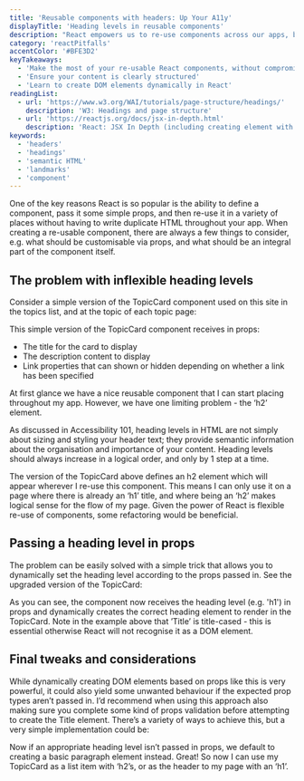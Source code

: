 ```yaml
---
title: 'Reusable components with headers: Up Your A11y'
displayTitle: 'Heading levels in reusable components'
description: "React empowers us to re-use components across our apps, but it's important to consider how component re-use could affect accessibility. This topic demonstrates an easy way to build flexible components that don't compromise heading level structure."
category: 'reactPitfalls'
accentColor: '#BFE3D2'
keyTakeaways:
  - 'Make the most of your re-usable React components, without compromising accessibility'
  - 'Ensure your content is clearly structured'
  - 'Learn to create DOM elements dynamically in React'
readingList:
  - url: 'https://www.w3.org/WAI/tutorials/page-structure/headings/'
    description: 'W3: Headings and page structure'
  - url: 'https://reactjs.org/docs/jsx-in-depth.html'
    description: 'React: JSX In Depth (including creating element with type chosen at runtime)'
keywords:
  - 'headers'
  - 'headings'
  - 'semantic HTML'
  - 'landmarks'
  - 'component'
---
```


One of the key reasons React is so popular is the ability to define a component, pass it some simple props, and then re-use it in a variety of places without having to write duplicate HTML throughout your app. When creating a re-usable component, there are always a few things to consider, e.g. what should be customisable via props, and what should be an integral part of the component itself.

## The problem with inflexible heading levels

Consider a simple version of the TopicCard component used on this site in the topics list, and at the topic of each topic page:

<Gist url="https://gist.github.com/aitchiss/85de272b6e984f2d9986fd305ab8ec4b" />

This simple version of the TopicCard component receives in props:

- The title for the card to display
- The description content to display
- Link properties that can shown or hidden depending on whether a link has been specified

At first glance we have a nice reusable component that I can start placing throughout my app. However, we have one limiting problem - the ‘h2’ element.

As discussed in <Link to="/why-accessibility">Accessibility 101</Link>, heading levels in HTML are not simply about sizing and styling your header text; they provide semantic information about the organisation and importance of your content. Heading levels should always increase in a logical order, and only by 1 step at a time.

The version of the TopicCard above defines an h2 element which will appear wherever I re-use this component. This means I can only use it on a page where there is already an ‘h1’ title, and where being an ‘h2’ makes logical sense for the flow of my page. Given the power of React is flexible re-use of components, some refactoring would be beneficial.

## Passing a heading level in props

The problem can be easily solved with a simple trick that allows you to dynamically set the heading level according to the props passed in. See the upgraded version of the TopicCard:

<Gist url="https://gist.github.com/aitchiss/cdb5091a55af0cd0090bf746088b7f41" />

As you can see, the component now receives the heading level (e.g. 'h1') in props and dynamically creates the correct heading element to render in the TopicCard. Note in the example above that ’Title’ is title-cased - this is essential otherwise React will not recognise it as a DOM element.

## Final tweaks and considerations

While dynamically creating DOM elements based on props like this is very powerful, it could also yield some unwanted behaviour if the expected prop types aren’t passed in. I’d recommend when using this approach also making sure you complete some kind of props validation before attempting to create the Title element. There’s a variety of ways to achieve this, but a very simple implementation could be:

<Gist url="https://gist.github.com/aitchiss/6bb5fc90523d6ca299155eb95b12afef" />

Now if an appropriate heading level isn’t passed in props, we default to creating a basic paragraph element instead. Great! So now I can use my TopicCard as a list item with ‘h2’s, or as the header to my page with an ‘h1’.
